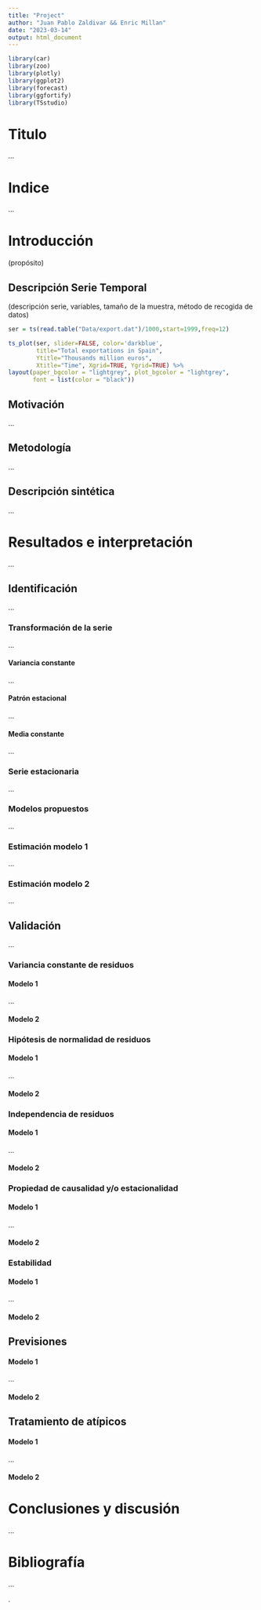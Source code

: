 ---
title: "Project"
author: "Juan Pablo Zaldivar && Enric Millan"
date: "2023-03-14"
output: html_document
---

```{r, echo=FALSE, include=FALSE}
library(car)
library(zoo)
library(plotly)
library(ggplot2)
library(forecast)
library(ggfortify)
library(TSstudio)
```


# Titulo

...

# Indice

...

# Introducción

(propósito)


## Descripción Serie Temporal

(descripción serie, variables, tamaño de la muestra, método de recogida de datos)

```{r}
ser = ts(read.table("Data/export.dat")/1000,start=1999,freq=12)
```


```{r}
ts_plot(ser, slider=FALSE, color='darkblue',
        title="Total exportations in Spain",
        Ytitle="Thousands million euros",
        Xtitle="Time", Xgrid=TRUE, Ygrid=TRUE) %>%
layout(paper_bgcolor = "lightgrey", plot_bgcolor = "lightgrey",
       font = list(color = "black"))
```

## Motivación

...

## Metodología

...

## Descripción sintética

...

# Resultados e interpretación

...

## Identificación

...

### Transformación de la serie

...

#### Variancia constante

...

#### Patrón estacional

...

#### Media constante

...

### Serie estacionaria

...

### Modelos propuestos

...

### Estimación modelo 1

...

### Estimación modelo 2

...

## Validación

...

### Variancia constante de residuos

#### Modelo 1

...

#### Modelo 2

### Hipótesis de normalidad de residuos

#### Modelo 1

...

#### Modelo 2

### Independencia de residuos

#### Modelo 1

...

#### Modelo 2

### Propiedad de causalidad y/o estacionalidad

#### Modelo 1

...

#### Modelo 2

### Estabilidad

#### Modelo 1

...

#### Modelo 2

## Previsiones

#### Modelo 1

...

#### Modelo 2

## Tratamiento de atípicos

#### Modelo 1

...

#### Modelo 2

# Conclusiones y discusión

...

# Bibliografía

...






















.